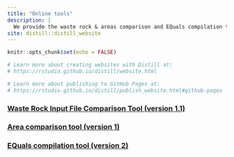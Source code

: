```yaml
---
title: "Online tools"
description: |
  We provide the waste rock & areas comparison and EQuals compilation tools. Now, the website is still in buidling. More data tools (e.g., flows comparison, Python GUI control for GoldSim) and related tutorials are coming!
site: distill::distill_website
---
```


```r
knitr::opts_chunk$set(echo = FALSE)

# Learn more about creating websites with Distill at:
# https://rstudio.github.io/distill/website.html

# Learn more about publishing to GitHub Pages at:
# https://rstudio.github.io/distill/publish_website.html#github-pages

```

### [Waste Rock Input File Comparison Tool (version 1.1)](https://boff-5045.shinyapps.io/WR_percentage/)

### [Area comparison tool (version 1)](https://boff-5045.shinyapps.io/Area_checking/)

### [EQuals compilation tool (version 2)](https://boff-5045.shinyapps.io/EQuls_tool_version2/)

